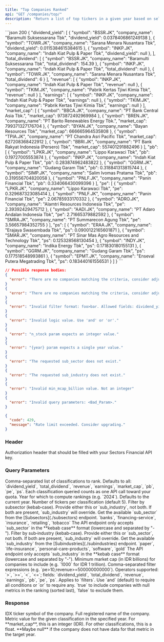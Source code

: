 ```yaml
---
title: "Top Companies Ranked"
api: "GET /companies/top/"
description: "Return a list of top tickers in a given year based on selected classifications (dividend yield, total dividend, revenue, earnings, market cap, PB ratio, PE ratio, or PS ratio). Supports filtering, logical combination, and inclusion of null metrics."
---
```


<ResponseExample>
```json 200
{
    "dividend_yield": [
        {
            "symbol": "BSSR.JK",
            "company_name": "Baramulti Suksessarana Tbk",
            "dividend_yield": 0.0378406861249138
        },
        {
            "symbol": "TOWR.JK",
            "company_name": "Sarana Menara Nusantara Tbk",
            "dividend_yield": 0.0115384615384615
        },
        {
            "symbol": "INKP.JK",
            "company_name": "Indah Kiat Pulp & Paper Tbk",
            "dividend_yield": null
        },
    ],
    "total_dividend": [
        {
            "symbol": "BSSR.JK",
            "company_name": "Baramulti Suksessarana Tbk",
            "total_dividend": 154.39
        },
        {
            "symbol": "INKP.JK",
            "company_name": "Indah Kiat Pulp & Paper Tbk",
            "total_dividend": null
        },
        {
            "symbol": "TOWR.JK",
            "company_name": "Sarana Menara Nusantara Tbk",
            "total_dividend": 6
        }
    ],
    "revenue": [
        {
            "symbol": "INKP.JK",
            "company_name": "Indah Kiat Pulp & Paper Tbk",
            "revenue": null
        },
        {
            "symbol": "TKIM.JK",
            "company_name": "Pabrik Kertas Tjiwi Kimia Tbk",
            "revenue": null
        }
    ],
    "earnings": [
        {
            "symbol": "INKP.JK",
            "company_name": "Indah Kiat Pulp & Paper Tbk",
            "earnings": null
        },
        {
            "symbol": "TKIM.JK",
            "company_name": "Pabrik Kertas Tjiwi Kimia Tbk",
            "earnings": null
        }
    ],
    "market_cap": [
        {
            "symbol": "BBCA.JK",
            "company_name": "PT Bank Central Asia Tbk.",
            "market_cap": 973872492969984
        },
        {
            "symbol": "BREN.JK",
            "company_name": "PT Barito Renewables Energy Tbk.",
            "market_cap": 799371327176704
        },
        {
            "symbol": "BYAN.JK",
            "company_name": "Bayan Resources Tbk",
            "market_cap": 666665964535808
        },
        {
            "symbol": "TPIA.JK",
            "company_name": "PT Chandra Asri Pacific Tbk",
            "market_cap": 627208368422912
        },
        {
            "symbol": "BBRI.JK",
            "company_name": "PT Bank Rakyat Indonesia (Persero) Tbk",
            "market_cap": 557401291882496
        }
    ],
    "pb": [
        {
            "symbol": "LPKR.JK",
            "company_name": "Lippo Karawaci Tbk",
            "pb": 0.19727005553874
        },
        {
            "symbol": "INKP.JK",
            "company_name": "Indah Kiat Pulp & Paper Tbk",
            "pb": 0.283874962483822
        },
        {
            "symbol": "GGRM.JK",
            "company_name": "Gudang Garam Tbk",
            "pb": 0.318841313815744
        },
        {
            "symbol": "SIMP.JK",
            "company_name": "Salim Ivomas Pratama Tbk",
            "pb": 0.319556704820058
        },
        {
            "symbol": "PNLF.JK",
            "company_name": "Panin Financial Tbk",
            "pb": 0.334066430099396
        }
    ],
    "pe": [
        {
            "symbol": "LPKR.JK",
            "company_name": "Lippo Karawaci Tbk",
            "pe": 0.329687323085414
        },
        {
            "symbol": "PNLF.JK",
            "company_name": "Panin Financial Tbk",
            "pe": 2.06785933170332
        },
        {
            "symbol": "ADRO.JK",
            "company_name": "Alamtri Resources Indonesia Tbk",
            "pe": 2.39392429475712
        },
        {
            "symbol": "AADI.JK",
            "company_name": "PT Adaro Andalan Indonesia Tbk",
            "pe": 2.71665379882592
        },
        {
            "symbol": "SMRA.JK",
            "company_name": "PT Summarecon Agung Tbk",
            "pe": 3.56657984352755
        }
    ],
    "ps": [
        {
            "symbol": "ERAA.JK",
            "company_name": "Erajaya Swasembada Tbk",
            "ps": 0.0900122165601871
        },
        {
            "symbol": "SMAR.JK",
            "company_name": "PT Sinar Mas Agro Resources and Technology Tbk",
            "ps": 0.125328568130454
        },
        {
            "symbol": "INDY.JK",
            "company_name": "Indika Energy Tbk",
            "ps": 0.171830180155131
        },
        {
            "symbol": "GGRM.JK",
            "company_name": "Gudang Garam Tbk",
            "ps": 0.177518548993861
        },
        {
            "symbol": "EPMT.JK",
            "company_name": "Enseval Putera Megatrading Tbk",
            "ps": 0.183440161556531
        }
    ]
}
```

```json 400
// Possible response bodies:
{
  "error": "There are no companies matching the criteria, consider adjusting the `min_mcap_billion` param value or your query filters. Note that the financials data for the current year may not be available yet."
}
{
  "error": "There are no companies matching the criteria, consider adjusting the `min_mcap_billion` param value or your query filters."
}
{
  "error": "Invalid filter format: foo>bar. Allowed fields: dividend_yield, total_dividend, revenue, earnings, pb, pe, ps."
}
{
  "error": "Invalid logic value. Use 'and' or 'or'."
}
{
  "error": "n_stock param expects an integer value."
}
{
  "error": "{year} param expects a single year value."
}
{
  "error": "The requested sub_sector does not exist."
}
{
  "error": "The requested sub_industry does not exist."
}
{
  "error": "Invalid min_mcap_billion value. Not an integer"
}
{
  "error": "Invalid query parameters: <Bad_Param>."
}
```

```json 429
{
  "code": 429,
  "message": "Rate limit exceeded. Consider upgrading."
}
```

</ResponseExample>

### Header

<ParamField header="Authorization" type="string" required>
  Authorization header that should be filled with your Sectors Financial API
  key.
</ParamField>

### Query Parameters

<ParamField query="classifications" type="string" default="all">
  Comma-separated list of classifications to rank. Defaults to all:
  `dividend_yield`, `total_dividend`, `revenue`, `earnings`, `market_cap`, `pb`,
  `pe`, `ps`.
  <Accordion title="Note">
    Each classification queried counts as one API call toward your quota.
  </Accordion>
</ParamField>

<ParamField query="year" type="integer" default="current year">
  Year for which to compute rankings (e.g. `2024`). Defaults to the current
  year.
</ParamField>

<ParamField query="n_stock" type="integer" default="5">
  Number of tickers per classification (default 5).
</ParamField>

<ParamField query="sub_sector" type="string">
  Filter by subsector (kebab‑case). Provide either this or `sub_industry`, not
  both. If both are present, `sub_industry` will override.
  <AccordionGroup>
    <Accordion title="Get the available sub_sector">
      Get the available `sub_sector` from the [Subsectors](./subsectors)
      endpoint.
    </Accordion>
    <Accordion title="Examples of the sub_sector">
      `banks`, `financing-service`, `insurance`, `retailing`, `tobacco`
    </Accordion>
    <Accordion title="Format">
      The API endpoint only accepts `sub_sector` in the **kebab case** format
      (lowercase and separated by "-").
    </Accordion>
  </AccordionGroup>
</ParamField> <ParamField query="sub_industry" type="string">
  Filter by sub‑industry (kebab‑case). Provide either this or `sub_sector`, not
  both. If both are present, `sub_industry` will override.
  <AccordionGroup>
    <Accordion title="Get the available sub_industry">
      Get the available `sub_industry` from the [Subindustries](./subindustries)
      endpoint.
    </Accordion>
    <Accordion title="Examples of the sub_industry">
      `paper`, `life-insurance`, `personal-care-products`, `software`, `gold`
    </Accordion>
    <Accordion title="Format">
      The API endpoint only accepts `sub_industry` in the **kebab case** format
      (lowercase and separated by "-").
    </Accordion>
  </AccordionGroup>
</ParamField>

<ParamField query="min_mcap_billion" type="integer" default="5000">
  Minimum market cap (in IDR billions) for companies to include (e.g. `1000` for
  IDR 1 trillion).
</ParamField>

<ParamField query="filters" type="string"> 
  Comma-separated filter expressions (e.g. `pe>10,revenue>=500000000000`). 
  Operators supported: `>`, `>=`, `<`, `<=`; fields: `dividend_yield`, `total_dividend`, `revenue`, `earnings`, `pb`, `pe`, `ps`. 
</ParamField>

<ParamField query="logic" type="string" default="and">
  Applies to `filters`. Use `and` (default) to require all conditions or `or` to
  require any.
</ParamField>

<ParamField query="include_none" type="string" default="false">
  `true` to include companies with null metrics in the ranking (sorted last),
  `false` to exclude them.
</ParamField>

### Response

<ResponseField name="<classification>" type="Array">
  <Expandable title="Entry properties">
    <ResponseField name="symbol" type="string">
      IDX ticker symbol of the company.
    </ResponseField>
    <ResponseField name="company_name" type="string">
      Full registered name of the company.
    </ResponseField>
    <ResponseField name="<classification>" type="float | integer | null">
      Metric value for the given classification in the specified year. For
      **market_cap**, this is an integer (IDR). For other classifications, this
      is a float. **Maybe null** if the company does not have data for that
      metric in the target year.
    </ResponseField>
  </Expandable>
</ResponseField>

